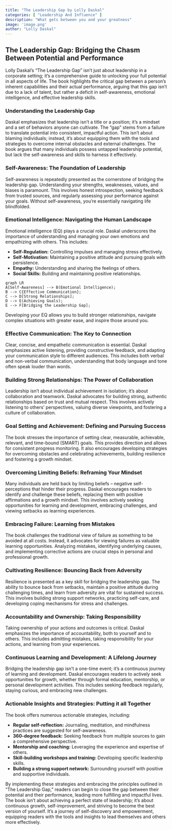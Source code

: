 ```yaml
---
title: "The Leadership Gap by Lolly Daskal"
categories: [ "Leadership And Influence" ]
description: "What gets between you and your greatness"
image: 'image.png'
author: "Lolly Daskal"
---
```

## The Leadership Gap: Bridging the Chasm Between Potential and Performance

Lolly Daskal's "The Leadership Gap" isn't just about leadership in a corporate setting; it's a comprehensive guide to unlocking your full potential in all aspects of life.  The book highlights the critical gap between a person's inherent capabilities and their actual performance, arguing that this gap isn't due to a lack of talent, but rather a deficit in self-awareness, emotional intelligence, and effective leadership skills.

### Understanding the Leadership Gap

Daskal emphasizes that leadership isn't a title or a position; it's a mindset and a set of behaviors anyone can cultivate. The "gap" stems from a failure to translate potential into consistent, impactful action. This isn't about blaming individuals; instead, it's about equipping them with the tools and strategies to overcome internal obstacles and external challenges.  The book argues that many individuals possess untapped leadership potential, but lack the self-awareness and skills to harness it effectively.

### Self-Awareness: The Foundation of Leadership

Self-awareness is repeatedly presented as the cornerstone of bridging the leadership gap.  Understanding your strengths, weaknesses, values, and biases is paramount. This involves honest introspection, seeking feedback from trusted sources, and regularly assessing your performance against your goals.  Without self-awareness, you're essentially navigating life blindfolded.

### Emotional Intelligence: Navigating the Human Landscape

Emotional intelligence (EQ) plays a crucial role. Daskal underscores the importance of understanding and managing your own emotions and empathizing with others. This includes:

* **Self-Regulation:** Controlling impulses and managing stress effectively.
* **Self-Motivation:** Maintaining a positive attitude and pursuing goals with persistence.
* **Empathy:** Understanding and sharing the feelings of others.
* **Social Skills:** Building and maintaining positive relationships.


```mermaid
graph LR
A[Self-Awareness] --> B(Emotional Intelligence);
B --> C{Effective Communication};
C --> D[Strong Relationships];
D --> E(Achieving Goals);
E --> F[Bridging the Leadership Gap];
```

Developing your EQ allows you to build stronger relationships, navigate complex situations with greater ease, and inspire those around you.

### Effective Communication: The Key to Connection

Clear, concise, and empathetic communication is essential. Daskal emphasizes active listening, providing constructive feedback, and adapting your communication style to different audiences.  This includes both verbal and non-verbal communication, understanding that body language and tone often speak louder than words.

### Building Strong Relationships: The Power of Collaboration

Leadership isn't about individual achievement in isolation; it's about collaboration and teamwork.  Daskal advocates for building strong, authentic relationships based on trust and mutual respect.  This involves actively listening to others' perspectives, valuing diverse viewpoints, and fostering a culture of collaboration.

### Goal Setting and Achievement: Defining and Pursuing Success

The book stresses the importance of setting clear, measurable, achievable, relevant, and time-bound (SMART) goals.  This provides direction and allows for consistent progress monitoring.  It also encourages developing strategies for overcoming obstacles and celebrating achievements, building resilience and fostering a growth mindset.

### Overcoming Limiting Beliefs: Reframing Your Mindset

Many individuals are held back by limiting beliefs – negative self-perceptions that hinder their progress.  Daskal encourages readers to identify and challenge these beliefs, replacing them with positive affirmations and a growth mindset. This involves actively seeking opportunities for learning and development, embracing challenges, and viewing setbacks as learning experiences.

### Embracing Failure: Learning from Mistakes

The book challenges the traditional view of failure as something to be avoided at all costs.  Instead, it advocates for viewing failures as valuable learning opportunities.  Analyzing mistakes, identifying underlying causes, and implementing corrective actions are crucial steps in personal and professional growth.

### Cultivating Resilience: Bouncing Back from Adversity

Resilience is presented as a key skill for bridging the leadership gap.  The ability to bounce back from setbacks, maintain a positive attitude during challenging times, and learn from adversity are vital for sustained success. This involves building strong support networks, practicing self-care, and developing coping mechanisms for stress and challenges.

### Accountability and Ownership: Taking Responsibility

Taking ownership of your actions and outcomes is critical.  Daskal emphasizes the importance of accountability, both to yourself and to others. This includes admitting mistakes, taking responsibility for your actions, and learning from your experiences.

### Continuous Learning and Development: A Lifelong Journey

Bridging the leadership gap isn't a one-time event; it's a continuous journey of learning and development.  Daskal encourages readers to actively seek opportunities for growth, whether through formal education, mentorship, or personal development activities.  This includes seeking feedback regularly, staying curious, and embracing new challenges.


### Actionable Insights and Strategies: Putting it all Together

The book offers numerous actionable strategies, including:

* **Regular self-reflection:**  Journaling, meditation, and mindfulness practices are suggested for self-awareness.
* **360-degree feedback:** Seeking feedback from multiple sources to gain a comprehensive perspective.
* **Mentorship and coaching:** Leveraging the experience and expertise of others.
* **Skill-building workshops and training:**  Developing specific leadership skills.
* **Building a strong support network:** Surrounding yourself with positive and supportive individuals.


By implementing these strategies and embracing the principles outlined in "The Leadership Gap," readers can begin to close the gap between their potential and their performance, leading more fulfilling and impactful lives. The book isn't about achieving a perfect state of leadership; it's about continuous growth, self-improvement, and striving to become the best version of yourself.  It's a journey of self-discovery and empowerment, equipping readers with the tools and insights to lead themselves and others more effectively.

